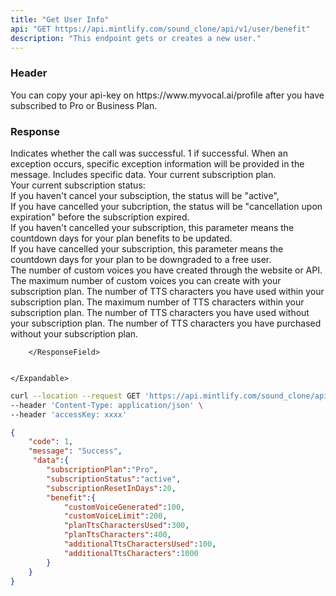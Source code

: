 ---
title: "Get User Info"
api: "GET https://api.mintlify.com/sound_clone/api/v1/user/benefit"
description: "This endpoint gets or creates a new user."
---
### Header
<ParamField header="accessKey"   type="string" required>
  You can copy your api-key on https://www.myvocal.ai/profile after you have subscribed to Pro or Business Plan.
</ParamField>


### Response
<ResponseField name="code" type="number">
  Indicates whether the call was successful. 1 if successful.
</ResponseField>

<ResponseField name="message" type="string">
  When an exception occurs, specific exception information will be provided in the message.
</ResponseField>

<ResponseField name="data" type="object">
Includes specific data.
    <Expandable title="Toggle object">
        <ResponseField name="subscriptionPlan" type="string">
            Your current subscription plan.
        </ResponseField>
        <ResponseField name="subscriptionStatus" type="string">
         <div>Your current subscription status:</div>
         <div>If you haven't cancel your subsciption, the status will be "active", </div>
         <div>If you have cancelled your subcription, the status will be "cancellation upon expiration" before the subscription expired.</div>
        </ResponseField>
        <ResponseField name="subscriptionResetInDays" type="number">
            <div>If you haven't cancelled your subscription, this parameter means the countdown days for your plan benefits to be updated.</div>
            <div>If you have cancelled your subscription, this parameter means the countdown days for your plan to be downgraded to a free user.</div>
        </ResponseField>
        <ResponseField name="benefit" type="object">
        <Expandable title="Toggle object">
        <ResponseField name="customVoiceGenerated" type="number">
            The number of custom voices you have created through the website or API.
        </ResponseField>
        <ResponseField name="customVoiceLimit" type="number">
            The maximum number of custom voices you can create with your subscription plan.
        </ResponseField>
        <ResponseField name="planTtsCharactersUsed" type="number">
            The number of TTS characters you have used within your subscription plan.
        </ResponseField>
        <ResponseField name="planTtsCharacters" type="number">
            The maximum number of TTS characters within your subscription plan.
        </ResponseField>
        <ResponseField name="additionalTtsCharactersUsed" type="number">
            The number of TTS characters you have used without your subscription plan.
        </ResponseField>
        <ResponseField name="additionalTtsCharacters" type="number">
            The number of TTS characters you have purchased without your subscription plan.
        </ResponseField>
        </Expandable>


        </ResponseField>


    </Expandable>
</ResponseField>

<RequestExample>

```bash Example Request
curl --location --request GET 'https://api.mintlify.com/sound_clone/api/v1/user/benefit' \
--header 'Content-Type: application/json' \
--header 'accessKey: xxxx'
```

</RequestExample>

<ResponseExample>

```json Response
{
	"code": 1,
	"message": "Success",
	 "data":{
        "subscriptionPlan":"Pro",
        "subscriptionStatus":"active",
        "subscriptionResetInDays":20,
        "benefit":{
            "customVoiceGenerated":100,
            "customVoiceLimit":200,
            "planTtsCharactersUsed":300,
            "planTtsCharacters":400,
            "additionalTtsCharactersUsed":100,
            "additionalTtsCharacters":1000
        }
    }
}
```

</ResponseExample>
